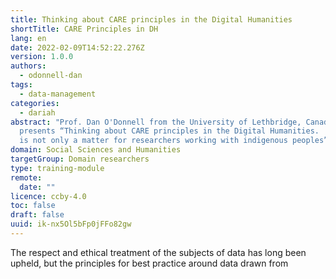 ```yaml
---
title: Thinking about CARE principles in the Digital Humanities
shortTitle: CARE Principles in DH
lang: en
date: 2022-02-09T14:52:22.276Z
version: 1.0.0
authors:
  - odonnell-dan
tags:
  - data-management
categories:
  - dariah
abstract: "Prof. Dan O'Donnell from the University of Lethbridge, Canada,
  presents “Thinking about CARE principles in the Digital Humanities.  Why CARE
  is not only a matter for researchers working with indigenous peoples”. "
domain: Social Sciences and Humanities
targetGroup: Domain researchers
type: training-module
remote:
  date: ""
licence: ccby-4.0
toc: false
draft: false
uuid: ik-nx5Ol5bFp0jFFo82gw
---
```

The respect and ethical treatment of the subjects of data has long been upheld, but the principles for best practice around data drawn from 



<VideoCard provider="youtube" id="zy6D9UQuiig" title="Thinking about CARE principles in the Digital Humanities" subtitle="Click here to view" image="images/dan-o-donnell-videocard-thumbnail.png" />
